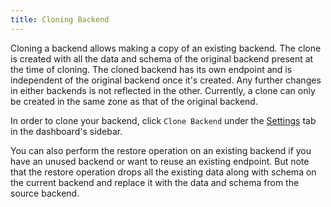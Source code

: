 ```yaml
---
title: Cloning Backend
---
```



<DgraphWIP />

Cloning a backend allows making a copy of an existing backend. The clone is
created with all the data and schema of the original backend present at the time
of cloning. The cloned backend has its own endpoint and is independent of the
original backend once it's created. Any further changes in either backends is
not reflected in the other. Currently, a clone can only be created in the same
zone as that of the original backend.

In order to clone your backend, click `Clone Backend` under the
[Settings](https://cloud.dgraph.io/_/settings) tab in the dashboard's sidebar.

You can also perform the restore operation on an existing backend if you have an
unused backend or want to reuse an existing endpoint. But note that the restore
operation drops all the existing data along with schema on the current backend
and replace it with the data and schema from the source backend.
